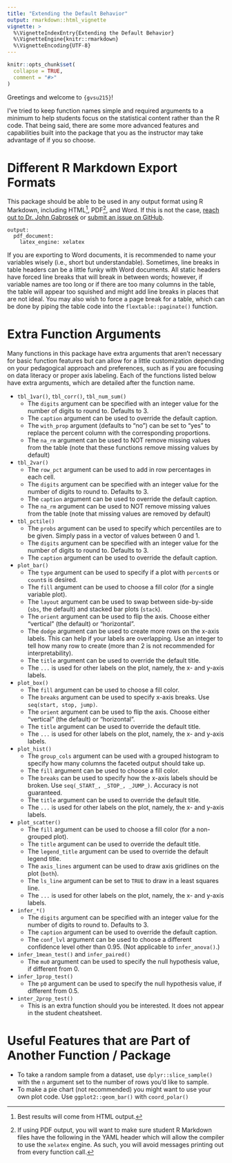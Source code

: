 ```yaml
---
title: "Extending the Default Behavior"
output: rmarkdown::html_vignette
vignette: >
  %\VignetteIndexEntry{Extending the Default Behavior}
  %\VignetteEngine{knitr::rmarkdown}
  %\VignetteEncoding{UTF-8}
---
```


```r
knitr::opts_chunk$set(
  collapse = TRUE,
  comment = "#>"
)
```

Greetings and welcome to `{gvsu215}`!

I've tried to keep function names simple and required arguments to a minimum to help students focus on the statistical content rather than the R code. That being said, there are some more advanced features and capabilities built into the package that you as the instructor may take advantage of if you so choose.

# Different R Markdown Export Formats

This package should be able to be used in any output format using R Markdown, including HTML[^1], PDF[^2], and Word. If this is not the case, [reach out to Dr. John Gabrosek](mailto:gabrosej@gvsu.edu) or [submit an issue on GitHub](https://github.com/ian-curtis/gvsu215/issues).

[^1]: Best results will come from HTML output. 
[^2]: If using PDF output, you will want to make sure student R Markdown files have the following in the YAML header which will allow the compiler to use the `xelatex` engine. As such, you will avoid messages printing out from every function call.

```
output:
  pdf_document:
    latex_engine: xelatex
```

If you are exporting to Word documents, it is recommended to name your variables wisely (i.e., short but understandable). Sometimes, line breaks in table headers can be a little funky with Word documents. All static headers have forced line breaks that will break in between words; however, if variable names are too long or if there are too many columns in the table, the table will appear too squished and might add line breaks in places that are not ideal. You may also wish to force a page break for a table, which can be done by piping the table code into the `flextable::paginate()` function.

# Extra Function Arguments

Many functions in this package have extra arguments that aren't necessary for basic function features but can allow for a little customization depending on your pedagogical approach and preferences, such as if you are focusing on data literacy or proper axis labeling. Each of the functions listed below have extra arguments, which are detailed after the function name.

* `tbl_1var()`, `tbl_corr()`, `tbl_num_sum()`
  * The `digits` argument can be specified with an integer value for the number of digits to round to. Defaults to 3.
  * The `caption` argument can be used to override the default caption.
  * The `with_prop` argument (defaults to "no") can be set to "yes" to replace the percent column with the corresponding proportions.
  * The `na_rm` argument can be used to NOT remove missing values from the table (note that these functions remove missing values by default)
* `tbl_2var()`
  * The `row_pct` argument can be used to add in row percentages in each cell.
  * The `digits` argument can be specified with an integer value for the number of digits to round to. Defaults to 3.
  * The `caption` argument can be used to override the default caption.
  * The `na_rm` argument can be used to NOT remove missing values from the table (note that missing values are removed by default)
* `tbl_pctile()`
  * The `probs` argument can be used to specify which percentiles are to be given. Simply pass in a vector of values between 0 and 1.
  * The `digits` argument can be specified with an integer value for the number of digits to round to. Defaults to 3.
  * The `caption` argument can be used to override the default caption.

* `plot_bar()`
  * The `type` argument can be used to specify if a plot with `percent`s or `count`s is desired.
  * The `fill` argument can be used to choose a fill color (for a single variable plot).
  * The `layout` argument can be used to swap between side-by-side (`sbs`, the default) and stacked bar plots (`stack`).
  * The `orient` argument can be used to flip the axis. Choose either "vertical" (the default) or "horizontal".
  * The `dodge` argument can be used to create more rows on the x-axis labels. This can help if your labels are overlapping. Use an integer to tell how many row to create (more than 2 is not recommended for interpretability).
  * The `title` argument can be used to override the default title.
  * The `...` is used for other labels on the plot, namely, the x- and y-axis labels.
* `plot_box()`
  * The `fill` argument can be used to choose a fill color.
  * The `breaks` argument can be used to specify x-axis breaks. Use `seq(start, stop, jump)`.
  * The `orient` argument can be used to flip the axis. Choose either "vertical" (the default) or "horizontal".
  * The `title` argument can be used to override the default title.
  * The `...` is used for other labels on the plot, namely, the x- and y-axis labels.
* `plot_hist()`
  * The `group_cols` argument can be used with a grouped histogram to specify how many columns the faceted output should take up.
  * The `fill` argument can be used to choose a fill color.
  * The `breaks` can be used to specify how the x-axis labels should be broken. Use `seq(_START_, _STOP_, _JUMP_)`. Accuracy is not guaranteed.
  * The `title` argument can be used to override the default title.
  * The `...` is used for other labels on the plot, namely, the x- and y-axis labels.
* `plot_scatter()`
  * The `fill` argument can be used to choose a fill color (for a non-grouped plot).
  * The `title` argument can be used to override the default title.
  * The `legend_title` argument can be used to override the default legend title.
  * The `axis_lines` argument can be used to draw axis gridlines on the plot (`both`).
  * The `ls_line` argument can be set to `TRUE` to draw in a least squares line.
  * The `...` is used for other labels on the plot, namely, the x- and y-axis labels.

* `infer_*()`
  * The `digits` argument can be specified with an integer value for the number of digits to round to. Defaults to 3.
  * The `caption` argument can be used to override the default caption.
  * The `conf_lvl` argument can be used to choose a different confidence level other than 0.95. (Not applicable to `infer_anova()`.)
* `infer_1mean_test()` and `infer_paired()`
  * The `mu0` argument can be used to specify the null hypothesis value, if different from 0.
* `infer_1prop_test()`
  * The `p0` argument can be used to specify the null hypothesis value, if different from 0.5.
* `inter_2prop_test()`
  * This is an extra function should you be interested. It does not appear in the student cheatsheet.
  
# Useful Features that are Part of Another Function / Package

* To take a random sample from a dataset, use `dplyr::slice_sample()` with the `n` argument set to the number of rows you'd like to sample.
* To make a pie chart (not recommended) you might want to use your own plot code. Use `ggplot2::geom_bar()` with `coord_polar()`


